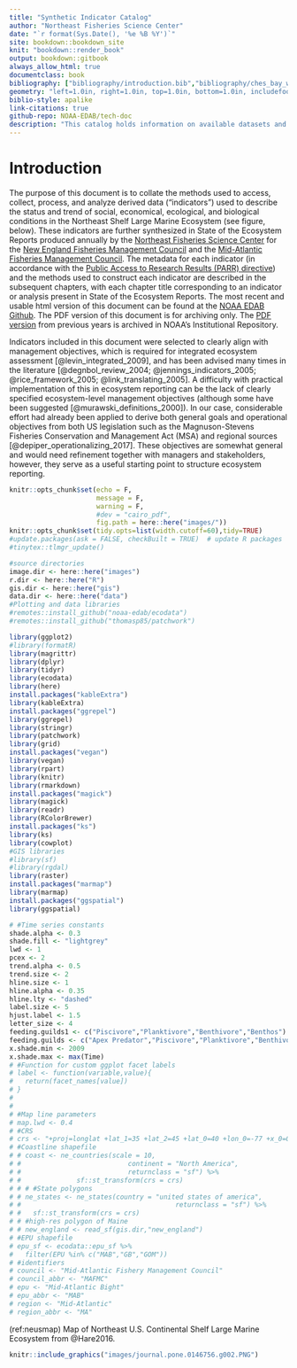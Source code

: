 ```yaml
---
title: "Synthetic Indicator Catalog"
author: "Northeast Fisheries Science Center"
date: "`r format(Sys.Date(), '%e %B %Y')`"
site: bookdown::bookdown_site
knit: "bookdown::render_book"
output: bookdown::gitbook
always_allow_html: true
documentclass: book
bibliography: ["bibliography/introduction.bib","bibliography/ches_bay_water_quality.bib","bibliography/primary_production_required.bib","bibliography/marine_heatwave.bib"]
geometry: "left=1.0in, right=1.0in, top=1.0in, bottom=1.0in, includefoot"
biblio-style: apalike
link-citations: true
github-repo: NOAA-EDAB/tech-doc
description: "This catalog holds information on available datasets and indicators."
---
```


# Introduction {-}

The purpose of this document is to collate the methods used to access, collect, process, and analyze derived data ("indicators") used to describe the status and trend of social, economical, ecological, and biological conditions in the Northeast Shelf Large Marine Ecosystem (see figure, below). These indicators are further synthesized in State of the Ecosystem Reports produced annually by the [Northeast Fisheries Science Center](https://www.nefsc.noaa.gov/) for the [New England Fisheries Management Council](https://www.nefmc.org/) and the [Mid-Atlantic Fisheries Management Council](http://www.mafmc.org/). The metadata for each indicator (in accordance with the [Public Access to Research Results (PARR) directive](http://obamawhitehouse.archives.gov/sites/default/files/microsites/ostp/ostp_public_access_memo_2013.pdf)) and the methods used to construct each indicator are described in the subsequent chapters, with each chapter title corresponding to an indicator or analysis present in State of the Ecosystem Reports. The most recent and usable html version of this document can be found at the [NOAA EDAB Github](https://noaa-edab.github.io/tech-doc/). The PDF version of this document is for archiving only. The [PDF version](https://doi.org/10.25923/64pf-sc70) from previous years is archived in NOAA's Institutional Repository. 

Indicators included in this document were selected to clearly align with management objectives, which is required for integrated ecosystem assessment [@levin_integrated_2009], and has been advised many times in the literature [@degnbol_review_2004; @jennings_indicators_2005; @rice_framework_2005; @link_translating_2005]. A difficulty with practical implementation of this in ecosystem reporting can be the lack of clearly specified ecosystem-level management objectives (although some have been suggested [@murawski_definitions_2000]). In our case, considerable effort had already been applied to derive both general goals and operational objectives from both US legislation such as the Magnuson-Stevens Fisheries Conservation and Management Act (MSA) and regional sources [@depiper_operationalizing_2017]. These objectives are somewhat general and would need refinement together with managers and stakeholders, however, they serve as a useful starting point to structure ecosystem reporting.

```r
knitr::opts_chunk$set(echo = F,
                      message = F,
                      warning = F,
                      #dev = "cairo_pdf",
                      fig.path = here::here("images/"))
knitr::opts_chunk$set(tidy.opts=list(width.cutoff=60),tidy=TRUE)
#update.packages(ask = FALSE, checkBuilt = TRUE)  # update R packages
#tinytex::tlmgr_update()

#source directories
image.dir <- here::here("images")
r.dir <- here::here("R")
gis.dir <- here::here("gis")
data.dir <- here::here("data")
#Plotting and data libraries
#remotes::install_github("noaa-edab/ecodata")
#remotes::install_github("thomasp85/patchwork")

library(ggplot2)
#library(formatR)
library(magrittr)
library(dplyr)
library(tidyr)
library(ecodata)
library(here)
install.packages("kableExtra")
library(kableExtra)
install.packages("ggrepel")
library(ggrepel)
library(stringr)
library(patchwork)
library(grid)
install.packages("vegan")
library(vegan)
library(rpart)
library(knitr)
library(rmarkdown)
install.packages("magick")
library(magick)
library(readr)
library(RColorBrewer)
install.packages("ks")
library(ks)
library(cowplot)
#GIS libraries
#library(sf)
#library(rgdal)
library(raster)
install.packages("marmap")
library(marmap)
install.packages("ggspatial")
library(ggspatial)

# #Time series constants
shade.alpha <- 0.3
shade.fill <- "lightgrey"
lwd <- 1
pcex <- 2
trend.alpha <- 0.5
trend.size <- 2
hline.size <- 1
hline.alpha <- 0.35
hline.lty <- "dashed"
label.size <- 5
hjust.label <- 1.5
letter_size <- 4
feeding.guilds1 <- c("Piscivore","Planktivore","Benthivore","Benthos")
feeding.guilds <- c("Apex Predator","Piscivore","Planktivore","Benthivore","Benthos")
x.shade.min <- 2009
x.shade.max <- max(Time)
# #Function for custom ggplot facet labels
# label <- function(variable,value){
#   return(facet_names[value])
# }
# 
# 
# #Map line parameters
# map.lwd <- 0.4
# #CRS
# crs <- "+proj=longlat +lat_1=35 +lat_2=45 +lat_0=40 +lon_0=-77 +x_0=0 +y_0=0 +datum=NAD83 +no_defs +ellps=GRS80 +towgs84=0,0,0"
# #Coastline shapefile
# # coast <- ne_countries(scale = 10,
# #                           continent = "North America",
# #                           returnclass = "sf") %>%
# #              sf::st_transform(crs = crs)
# # # #State polygons
# # ne_states <- ne_states(country = "united states of america",
# #                                       returnclass = "sf") %>%
# #   sf::st_transform(crs = crs)
# # #high-res polygon of Maine
# # new_england <- read_sf(gis.dir,"new_england")
# #EPU shapefile
# epu_sf <- ecodata::epu_sf %>%
#   filter(EPU %in% c("MAB","GB","GOM"))
# #identifiers
# council <- "Mid-Atlantic Fishery Management Council"
# council_abbr <- "MAFMC"
# epu <- "Mid-Atlantic Bight"
# epu_abbr <- "MAB"
# region <- "Mid-Atlantic"
# region_abbr <- "MA"
```

(ref:neusmap) Map of Northeast U.S. Continental Shelf Large Marine Ecosystem from @Hare2016.


```r
knitr::include_graphics("images/journal.pone.0146756.g002.PNG")

```

<!-- **References** -->

<!-- Hare JA, Morrison WE, Nelson MW, Stachura MM, Teeters EJ, Griffis RB, et al. (2016) A Vulnerability Assessment of Fish and Invertebrates to Climate Change on the Northeast US Continental Shelf. PLoS ONE 11(2): e0146756. https://doi.org/10.1371/journal.pone.0146756 -->

<!-- -------------- -->
